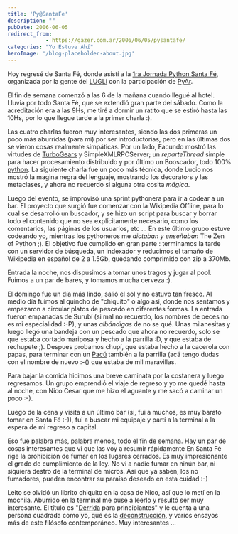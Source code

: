 ```yaml
---
title: 'Py@SantaFe'
description: ""
pubDate: 2006-06-05
redirect_from: 
            - https://gazer.com.ar/2006/06/05/pysantafe/
categories: "Yo Estuve Ahí"
heroImage: '/blog-placeholder-about.jpg'
---
```

Hoy regresé de Santa Fé, donde asistí a la [1ra Jornada Python Santa Fé](http://www.python-santafe.com.ar/), organizada por la gente del [LUGLi](http://www.lugli.org.ar) con la participación de [PyAr](http://www.python.org/ar/).

El fin de semana comenzó a las 6 de la mañana cuando llegué al hotel. Lluvia por todo Santa Fé, que se extendió gran parte del sábado. Como la acreditación era a las 9Hs, me tiré a dormir un ratito que se estiró hasta las 10Hs, por lo que llegue tarde a la primer charla :).

Las cuatro charlas fueron muy interesantes, siendo las dos primeras un poco más aburridas (para mí) por ser introductorias, pero en las últimas dos se vieron cosas realmente simpáticas. Por un lado, Facundo mostró las virtudes de [TurboGears](http://www.turbogears.org/) y SimpleXMLRPCServer; un _reparteThread_ simple para hacer procesamiento distribuido y por último un Booscador, todo 100% [python](http://ww.python.org/). La siguiente charla fue un poco más técnica, donde Lucio nos mostró la magina negra del lenguaje, mostrando los decorators y las metaclases, y ahora no recuerdo si alguna otra cosita _mágica_.

Luego del evento, se improvisó una sprint pythonera para ir a codear a un bar. El proyecto que surgió fue comenzar con la Wikipedia Offline, para lo cual se desarrolló un buscador, y se hizo un script para buscar y borrar todo el contenido que no sea explícitamente necesario, como los comentarios, las páginas de los usuarios, etc ... En este último grupo estuve codeando yo, mientras los pythoneros me _dictaban y enseñaban_ The Zen of Python ;). El objetivo fue cumplido en gran parte : terminamos la tarde con un servidor de búsqueda, un indexador y reducimos el tamaño de Wikipedia en español de 2 a 1.5Gb, quedando comprimido con zip a 370Mb.

Entrada la noche, nos dispusimos a tomar unos tragos y jugar al pool. Fuimos a un par de bares, y tomamos mucha cerveza :).

El domingo fue un día más lindo, salió el sol y no estuvo tan fresco. Al medio día fuimos al quincho de "chiquito" o algo así, donde nos sentamos y empezaron a circular platos de pescado en diferentes formas. La entrada fueron empanadas de Surubí (si mal no recuerdo, los nombres de peces no es mi especialidad :-P), y unas _albándigas_ de no se qué. Unas milanesitas y luego llegó una bandeja con un pescado que ahora no recuerdo, solo se que estaba cortado mariposa y hecho a la parrilla :D, y que estaba de rechupete ;). Despues probamos chupí, que estaba hecho a la cacerola con papas, para terminar con un [Pacú](http://es.wikipedia.org/wiki/Piaractus_mesopotamicus) también a la parrilla (acá tengo dudas con el nombre de nuevo :-() que estaba de mil maravillas.

Para bajar la comida hicimos una breve caminata por la costanera y luego regresamos. Un grupo emprendió el viaje de regreso y yo me quedé hasta al noche, con Nico Cesar que me hizo el aguante y me sacó a caminar un poco :-).

Luego de la cena y visita a un último bar (si, fui a muchos, es muy barato tomar en Santa Fé :-)), fui a buscar mi equipaje y partí a la terminal a la espera de mi regreso a capital.

Eso fue palabra más, palabra menos, todo el fin de semana. Hay un par de cosas interesantes que vi que las voy a resumir rápidamente En Santa Fé rige la prohibición de fumar en los lugares cerrados. Es muy impresionante el grado de cumplimiento de la ley. No vi a nadie fumar en ninún bar, ni siquiera destro de la terminal de micros. Así que ya saben, los no fumadores, pueden encontrar su paraíso deseado en esta cuidad :-)

Leito se olvidó un librito chiquito en la casa de Nico, así que lo metí en la mochila. Aburrido en la terminal me puse a leerlo y resultó ser muy interesante. El título es "[Derrida](http://es.wikipedia.org/wiki/Derrida) para principiantes" y le cuenta a una persona cuadrada como yo, qué es la [deconstrucción](http://es.wikipedia.org/wiki/Deconstrucci%C3%B3n), y varios ensayos más de este filósofo contemporáneo. Muy interesantes ...
